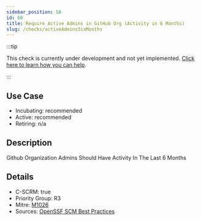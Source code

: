 ```yaml
---
sidebar_position: 58
id: 60
title: Require Active Admins in GitHub Org (Activity in 6 Months)
slug: /checks/activeAdminsSixMonths
---
```


<!-- BANNER:START -->
:::tip

This check is currently under development and not yet implemented. [Click here to learn how you can help](/contribute).

:::
<!-- BANNER:END -->

## Use Case
<!-- LEVELS:START -->
- Incubating: recommended
- Active: recommended
- Retiring: n/a
<!-- LEVELS:END -->

<!-- DESCRIPTION:START -->
## Description
Github Organization Admins Should Have Activity In The Last 6 Months
<!-- DESCRIPTION:END -->

<!-- DETAILS:START -->
## Details
- C-SCRM: true
- Priority Group: R3
- Mitre: [M1026](https://attack.mitre.org/mitigations/M1026/)
- Sources: [OpenSSF SCM Best Practices](https://best.openssf.org/SCM-BestPractices/github/member/stale_admin_found.html)

<!-- DETAILS:END -->
